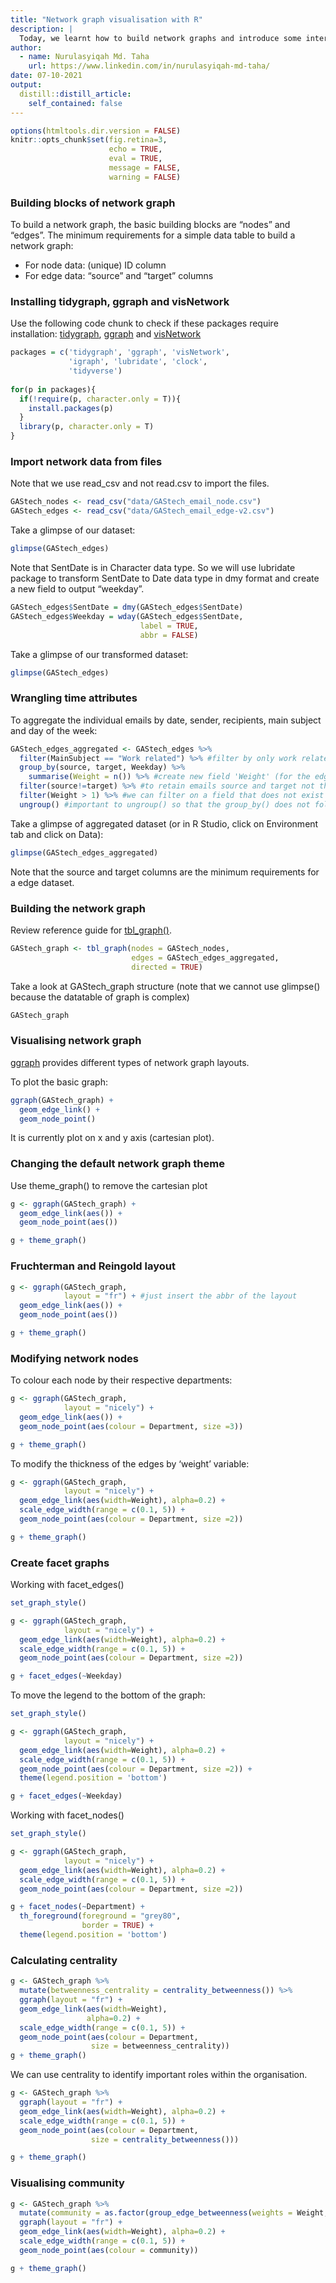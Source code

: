 ```yaml
---
title: "Network graph visualisation with R"
description: |
  Today, we learnt how to build network graphs and introduce some interactivity.
author:
  - name: Nurulasyiqah Md. Taha
    url: https://www.linkedin.com/in/nurulasyiqah-md-taha/
date: 07-10-2021
output:
  distill::distill_article:
    self_contained: false
---
```



```r
options(htmltools.dir.version = FALSE)
knitr::opts_chunk$set(fig.retina=3,
                      echo = TRUE, 
                      eval = TRUE,
                      message = FALSE,
                      warning = FALSE)
```

### Building blocks of network graph

To build a network graph, the basic building blocks are "nodes" and "edges". The minimum requirements for a simple data table to build a network graph:

* For node data: (unique) ID column
* For edge data: "source" and "target" columns

### Installing tidygraph, ggraph and visNetwork

Use the following code chunk to check if these packages require installation: [tidygraph](https://tidygraph.data-imaginist.com/index.html), [ggraph](https://ggraph.data-imaginist.com/index.html) and [visNetwork](https://datastorm-open.github.io/visNetwork/)

```r
packages = c('tidygraph', 'ggraph', 'visNetwork',
             'igraph', 'lubridate', 'clock',
             'tidyverse')
              
for(p in packages){
  if(!require(p, character.only = T)){
    install.packages(p)
  }
  library(p, character.only = T)
}
```

### Import network data from files

Note that we use read_csv and not read.csv to import the files.

```r
GAStech_nodes <- read_csv("data/GAStech_email_node.csv")
GAStech_edges <- read_csv("data/GAStech_email_edge-v2.csv")
```

Take a glimpse of our dataset:

```r
glimpse(GAStech_edges)
```

Note that SentDate is in Character data type. So we will use lubridate package to transform SentDate to Date data type in dmy format and create a new field to output "weekday".

```r
GAStech_edges$SentDate = dmy(GAStech_edges$SentDate)
GAStech_edges$Weekday = wday(GAStech_edges$SentDate,
                             label = TRUE,
                             abbr = FALSE)
```

Take a glimpse of our transformed dataset:

```r
glimpse(GAStech_edges)
```

### Wrangling time attributes

To aggregate the individual emails by date, sender, recipients, main subject and day of the week:

```r
GAStech_edges_aggregated <- GAStech_edges %>%
  filter(MainSubject == "Work related") %>% #filter by only work related emails
  group_by(source, target, Weekday) %>%
    summarise(Weight = n()) %>% #create new field 'Weight' (for the edge)
  filter(source!=target) %>% #to retain emails source and target not the same person
  filter(Weight > 1) %>% #we can filter on a field that does not exist yet (Weight)
  ungroup() #important to ungroup() so that the group_by() does not follow through to subsequent analysis
```

Take a glimpse of aggregated dataset (or in R Studio, click on Environment tab and click on Data):

```r
glimpse(GAStech_edges_aggregated)
```

Note that the source and target columns are the minimum requirements for a edge dataset.

### Building the network graph

Review reference guide for [tbl_graph()](https://tidygraph.data-imaginist.com/reference/index.html).

```r
GAStech_graph <- tbl_graph(nodes = GAStech_nodes,
                           edges = GAStech_edges_aggregated,
                           directed = TRUE)
```

Take a look at GAStech_graph structure (note that we cannot use glimpse() because the datatable of graph is complex)

```r
GAStech_graph
```

### Visualising network graph

[ggraph](https://ggraph.data-imaginist.com/articles/Layouts.html) provides different types of network graph layouts.

To plot the basic graph:

```r
ggraph(GAStech_graph) +
  geom_edge_link() +
  geom_node_point()
```

It is currently plot on x and y axis (cartesian plot).

### Changing the default network graph theme

Use theme_graph() to remove the cartesian plot

```r
g <- ggraph(GAStech_graph) +
  geom_edge_link(aes()) +
  geom_node_point(aes())

g + theme_graph()
```

### Fruchterman and Reingold layout

```r
g <- ggraph(GAStech_graph,
            layout = "fr") + #just insert the abbr of the layout
  geom_edge_link(aes()) +
  geom_node_point(aes())

g + theme_graph()
```

### Modifying network nodes

To colour each node by their respective departments:

```r
g <- ggraph(GAStech_graph,
            layout = "nicely") +
  geom_edge_link(aes()) +
  geom_node_point(aes(colour = Department, size =3))

g + theme_graph()
```

To modify the thickness of the edges by 'weight' variable:

```r
g <- ggraph(GAStech_graph,
            layout = "nicely") +
  geom_edge_link(aes(width=Weight), alpha=0.2) +
  scale_edge_width(range = c(0.1, 5)) +
  geom_node_point(aes(colour = Department, size =2))

g + theme_graph()
```

### Create facet graphs

Working with facet_edges()

```r
set_graph_style()

g <- ggraph(GAStech_graph,
            layout = "nicely") +
  geom_edge_link(aes(width=Weight), alpha=0.2) +
  scale_edge_width(range = c(0.1, 5)) +
  geom_node_point(aes(colour = Department, size =2))

g + facet_edges(~Weekday)
```

To move the legend to the bottom of the graph:

```r
set_graph_style()

g <- ggraph(GAStech_graph,
            layout = "nicely") +
  geom_edge_link(aes(width=Weight), alpha=0.2) +
  scale_edge_width(range = c(0.1, 5)) +
  geom_node_point(aes(colour = Department, size =2)) +
  theme(legend.position = 'bottom')

g + facet_edges(~Weekday)
```

Working with facet_nodes()

```r
set_graph_style()

g <- ggraph(GAStech_graph,
            layout = "nicely") +
  geom_edge_link(aes(width=Weight), alpha=0.2) +
  scale_edge_width(range = c(0.1, 5)) +
  geom_node_point(aes(colour = Department, size =2))

g + facet_nodes(~Department) +
  th_foreground(foreground = "grey80",
                border = TRUE) +
  theme(legend.position = 'bottom')
```

### Calculating centrality

```r
g <- GAStech_graph %>%
  mutate(betweenness_centrality = centrality_betweenness()) %>%
  ggraph(layout = "fr") +
  geom_edge_link(aes(width=Weight), 
                 alpha=0.2) +
  scale_edge_width(range = c(0.1, 5)) +
  geom_node_point(aes(colour = Department, 
                  size = betweenness_centrality))
g + theme_graph()
```

We can use centrality to identify important roles within the organisation.

```r
g <- GAStech_graph %>%
  ggraph(layout = "fr") +
  geom_edge_link(aes(width=Weight), alpha=0.2) +
  scale_edge_width(range = c(0.1, 5)) +
  geom_node_point(aes(colour = Department, 
                  size = centrality_betweenness()))

g + theme_graph()
```

### Visualising community

```r
g <- GAStech_graph %>%
  mutate(community = as.factor(group_edge_betweenness(weights = Weight, directed = TRUE))) %>%
  ggraph(layout = "fr") +
  geom_edge_link(aes(width=Weight), alpha=0.2) +
  scale_edge_width(range = c(0.1, 5)) +
  geom_node_point(aes(colour = community))

g + theme_graph()
```
